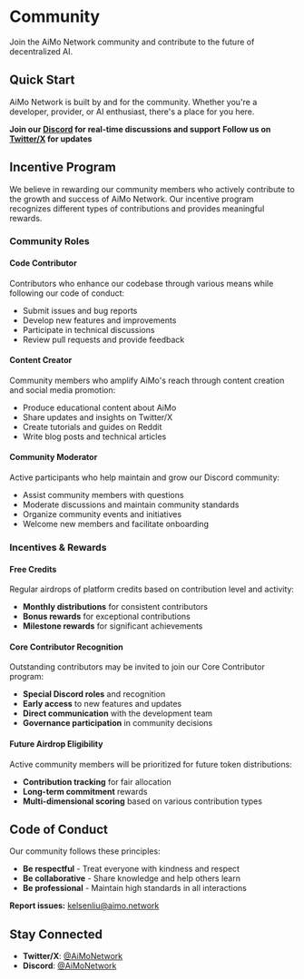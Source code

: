 # Community

Join the AiMo Network community and contribute to the future of decentralized AI.

## Quick Start

AiMo Network is built by and for the community. Whether you're a developer, provider, or AI enthusiast, there's a place for you here.

**Join our [Discord](https://discord.gg/MkeG9Zwuaw) for real-time discussions and support**
**Follow us on [Twitter/X](https://x.com/AiMoNetwork) for updates**

## Incentive Program

We believe in rewarding our community members who actively contribute to the growth and success of AiMo Network. Our incentive program recognizes different types of contributions and provides meaningful rewards.

### Community Roles

#### Code Contributor
Contributors who enhance our codebase through various means while following our code of conduct:
- Submit issues and bug reports
- Develop new features and improvements
- Participate in technical discussions
- Review pull requests and provide feedback

#### Content Creator
Community members who amplify AiMo's reach through content creation and social media promotion:
- Produce educational content about AiMo
- Share updates and insights on Twitter/X
- Create tutorials and guides on Reddit
- Write blog posts and technical articles

#### Community Moderator
Active participants who help maintain and grow our Discord community:
- Assist community members with questions
- Moderate discussions and maintain community standards
- Organize community events and initiatives
- Welcome new members and facilitate onboarding

### Incentives & Rewards

#### Free Credits
Regular airdrops of platform credits based on contribution level and activity:
- **Monthly distributions** for consistent contributors
- **Bonus rewards** for exceptional contributions
- **Milestone rewards** for significant achievements

#### Core Contributor Recognition
Outstanding contributors may be invited to join our Core Contributor program:
- **Special Discord roles** and recognition
- **Early access** to new features and updates
- **Direct communication** with the development team
- **Governance participation** in community decisions

#### Future Airdrop Eligibility
Active community members will be prioritized for future token distributions:
- **Contribution tracking** for fair allocation
- **Long-term commitment** rewards
- **Multi-dimensional scoring** based on various contribution types

## Code of Conduct

Our community follows these principles:
- **Be respectful** - Treat everyone with kindness and respect
- **Be collaborative** - Share knowledge and help others learn
- **Be professional** - Maintain high standards in all interactions

**Report issues:** kelsenliu@aimo.network

## Stay Connected

- **Twitter/X**: [@AiMoNetwork](https://x.com/AiMoNetwork)
- **Discord**: [@AiMoNetwork](https://discord.gg/MkeG9Zwuaw)
